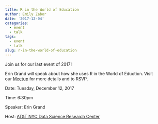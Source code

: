 ```yaml
---
title: R in the World of Education
author: Emily Zabor
date: '2017-12-04'
categories:
  - event
  - talk
tags:
  - event
  - talk
slug: r-in-the-world-of-education
---
```


Join us for our last event of 2017!

Erin Grand will speak about how she uses R in the World of Eduction. Visit our [Meetup](https://www.meetup.com/rladies-newyork/events/245064725/) for more details and to RSVP.

Date: Tuesday, December 12, 2017

Time: 6:30pm

Speaker: Erin Grand

Host: [AT&T NYC Data Science Research Center](http://www.research.att.com/editions/201704_home.html?fbid=zhT-ct1cN_d)

